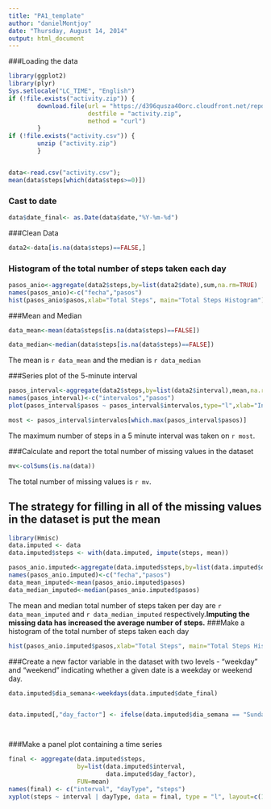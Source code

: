 ```yaml
---
title: "PA1_template"
author: "danielMontjoy"
date: "Thursday, August 14, 2014"
output: html_document
---
```

###Loading the data
```r
library(ggplot2)
library(plyr)
Sys.setlocale("LC_TIME", "English")
if (!file.exists("activity.zip")) {
        download.file(url = "https://d396qusza40orc.cloudfront.net/repdata%2Fdata%2Factivity.zip",
                      destfile = "activity.zip",
                      method = "curl")
        }
if (!file.exists("activity.csv")) {
        unzip ("activity.zip")
        }


data<-read.csv("activity.csv");
mean(data$steps[which(data$steps>=0)])
```

### Cast to date

```r
data$date_final<- as.Date(data$date,"%Y-%m-%d")
```


###Clean Data
```r
data2<-data[is.na(data$steps)==FALSE,]
```

### Histogram of the total number of steps taken each day  
```r
pasos_anio<-aggregate(data2$steps,by=list(data2$date),sum,na.rm=TRUE)
names(pasos_anio)<-c("fecha","pasos")
hist(pasos_anio$pasos,xlab="Total Steps", main="Total Steps Histogram")
```
###Mean and Median  

```r
data_mean<-mean(data$steps[is.na(data$steps)==FALSE])

data_median<-median(data$steps[is.na(data$steps)==FALSE])

```

The mean is `r data_mean` and the median is `r data_median`  

###Series plot of the 5-minute interval  
```r
pasos_interval<-aggregate(data2$steps,by=list(data2$interval),mean,na.rm=TRUE)
names(pasos_interval)<-c("intervalos","pasos")
plot(pasos_interval$pasos ~ pasos_interval$intervalos,type="l",xlab="Interval",ylab="Average Steps", main="Average Daily Activity Pattern")
```

```r
most <- pasos_interval$intervalos[which.max(pasos_interval$pasos)]
```

The maximum number of steps in a 5 minute interval was taken on `r most`.

###Calculate and report the total number of missing values in the dataset  


```r
mv<-colSums(is.na(data))
```

The total number of missing values is `r mv`.  

## The strategy for filling in all of the missing values in the dataset is put the mean  

```r

library(Hmisc)
data.imputed <- data
data.imputed$steps <- with(data.imputed, impute(steps, mean))

pasos_anio.imputed<-aggregate(data.imputed$steps,by=list(data.imputed$date),sum,na.rm=TRUE)
names(pasos_anio.imputed)<-c("fecha","pasos")
data_mean_imputed<-mean(pasos_anio.imputed$pasos)
data_median_imputed<-median(pasos_anio.imputed$pasos)


````
The mean and median total number of steps taken per day are `r data_mean_imputed` and `r data_median_imputed` respectively.**Imputing the missing data has increased the average number of steps.**
###Make a histogram of the total number of steps taken each day
```r
hist(pasos_anio.imputed$pasos,xlab="Total Steps", main="Total Steps Histogram")
```

###Create a new factor variable in the dataset with two levels - "weekday" and "weekend" indicating whether a given date is a weekday or weekend day.

```r
data.imputed$dia_semana<-weekdays(data.imputed$date_final)


data.imputed[,"day_factor"] <- ifelse(data.imputed$dia_semana == "Sunday" |data.imputed$dia_semana =="Saturday","Weekend", "Weekday")




```

###Make a panel plot containing a time series

```r
final <- aggregate(data.imputed$steps,
                   by=list(data.imputed$interval,
                           data.imputed$day_factor),
                   FUN=mean)
names(final) <- c("interval", "dayType", "steps")
xyplot(steps ~ interval | dayType, data = final, type = "l", layout=c(1,2))
```




